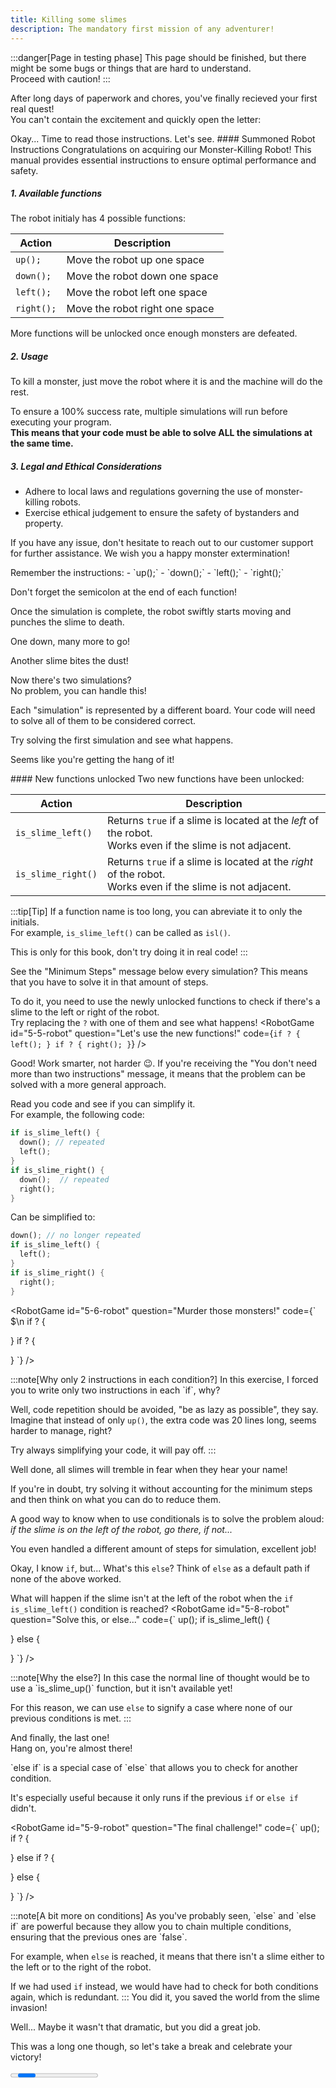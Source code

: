 ```yaml
---
title: Killing some slimes
description: The mandatory first mission of any adventurer!
---
```



:::danger[Page in testing phase]
This page should be finished, but there might be some bugs or things that are hard to understand.  
Proceed with caution!
:::

After long days of paperwork and chores, you've finally recieved your first real quest!  
You can't contain the excitement and quickly open the letter:

<CodeQuestion
  id="5-1"
  code="read_quest(1);"
  editable={false}
  showLineNumbers={false}
/>

<Checkpoint id="5-1">
Okay... Time to read those instructions.  
Let's see.

<QuestionCard background="var(--color-paper)" border={false} rounded>
#### Summoned Robot Instructions
Congratulations on acquiring our Monster-Killing Robot!  
This manual provides essential instructions to ensure optimal performance and safety.

##### 1. Available functions
The robot initialy has 4 possible functions:

| Action     | Description                    |
| ---------- | ------------------------------ |
| `up();`    | Move the robot up one space    |
| `down();`  | Move the robot down one space  |
| `left();`  | Move the robot left one space  |
| `right();` | Move the robot right one space |

More functions will be unlocked once enough monsters are defeated.

##### 2. Usage
To kill a monster, just move the robot where it is and the machine will do the rest.

To ensure a 100% success rate, multiple simulations will run before executing your program.  
**This means that your code must be able to solve ALL the simulations at the same time.**

##### 3. Legal and Ethical Considerations
- Adhere to local laws and regulations governing the use of monster-killing robots.
- Exercise ethical judgement to ensure the safety of bystanders and property.

If you have any issue, don't hesitate to reach out to our customer support for further assistance.
We wish you a happy monster extermination!
</QuestionCard>

<Hint>
Remember the instructions:
- `up();`
- `down();`
- `left();`
- `right();`

Don't forget the semicolon at the end of each function!
</Hint>

<RobotGame
  id="5-2-robot"
  question="Kill the slime!"
/>
</Checkpoint>

<Checkpoint id="5-2-robot">

Once the simulation is complete, the robot swiftly starts moving and punches the slime to death.

One down, many more to go!

<RobotGame
  id="5-3-robot"
  question="Kill another one!"
/>
</Checkpoint>

<Checkpoint id="5-3-robot">
Another slime bites the dust!

Now there's two simulations?  
No problem, you can handle this!

<Hint>
Each "simulation" is represented by a different board.  
Your code will need to solve all of them to be considered correct.

Try solving the first simulation and see what happens.
</Hint>
<RobotGame
  id="5-4-robot"
  question="Complete the simulations!"
/>
</Checkpoint>

<Checkpoint id="5-4-robot">

Seems like you're getting the hang of it!

<QuestionCard background="var(--color-paper)" border={false} rounded>
#### New functions unlocked
Two new functions have been unlocked:

| Action             | Description                                                                                                    |
| ------------------ | -------------------------------------------------------------------------------------------------------------- |
| `is_slime_left()`  | Returns `true` if a slime is located at the *left* of the robot.<br/>Works even if the slime is not adjacent.  |
| `is_slime_right()` | Returns `true` if a slime is located at the *right* of the robot.<br/>Works even if the slime is not adjacent. |                                                                                    

:::tip[Tip]
If a function name is too long, you can abreviate it to only the initials.  
For example, `is_slime_left()` can be called as `isl()`.

This is only for this book, don't try doing it in real code!
:::
</QuestionCard>

<Hint>
See the "Minimum Steps" message below every simulation?  
This means that you have to solve it in that amount of steps.

To do it, you need to use the newly unlocked functions to check if there's a slime to the left or right of the robot.  
Try replacing the `?` with one of them and see what happens!
</Hint>
<RobotGame
id="5-5-robot"
question="Let's use the new functions!"
code={`
if ? {
  left();
}
if ? {
  right();
}
`}
/>
</Checkpoint>

<Checkpoint id="5-5-robot">
Good!  
Work smarter, not harder 😉.

<Hint>
If you're receiving the "You don't need more than two instructions" message, it means that the problem can be solved with a more general approach.  

Read you code and see if you can simplify it.  
For example, the following code:
```rust
if is_slime_left() {
  down(); // repeated
  left();
}
if is_slime_right() {
  down();  // repeated
  right();
}
```
Can be simplified to:
```rust
down(); // no longer repeated
if is_slime_left() {
  left();
}
if is_slime_right() {
  right();
}
```
</Hint>

<RobotGame 
id="5-6-robot"
question="Murder those monsters!"
code={`
$\\n
if ? {
  
  
}
if ? {
  
  
}
`}
/>
</Checkpoint>

<Checkpoint id="5-6-robot">
:::note[Why only 2 instructions in each condition?]
In this exercise, I forced you to write only two instructions in each `if`, why?

Well, code repetition should be avoided, "be as lazy as possible", they say.  
Imagine that instead of only `up()`, the extra code was 20 lines long, seems harder to manage, right?

Try always simplifying your code, it will pay off.
:::

Well done, all slimes will tremble in fear when they hear your name!

<Hint>
If you're in doubt, try solving it without accounting for the minimum steps and then think on what you can do to reduce them.

A good way to know when to use conditionals is to solve the problem aloud:  
*if the slime is on the left of the robot, go there, if not...*
</Hint>
<RobotGame
id="5-7-robot"
question="Different minimum steps?"
/>
</Checkpoint>

<Checkpoint id="5-7-robot">
You even handled a different amount of steps for simulation, excellent job!

Okay, I know `if`, but... What's this `else`?
<Hint>
Think of `else` as a default path if none of the above worked.

What will happen if the slime isn't at the left of the robot when the `if is_slime_left()` condition is reached?
</Hint>
<RobotGame
id="5-8-robot"
question="Solve this, or else..."
code={`
up();
if is_slime_left() {
  
} else {
  
}
`}
/>
</Checkpoint>

<Checkpoint id="5-8-robot">
:::note[Why the else?]
In this case the normal line of thought would be to use a `is_slime_up()` function, but it isn't available yet!

For this reason, we can use `else` to signify a case where none of our previous conditions is met.
:::

And finally, the last one!  
Hang on, you're almost there!

<Hint>
`else if` is a special case of `else` that allows you to check for another condition.

It's especially useful because it only runs if the previous `if` or `else if` didn't.
</Hint>

<RobotGame
id="5-9-robot"
question="The final challenge!"
code={`
up();
if ? {
  
} else if ? {
  
} else {
  
}
`}
/>
</Checkpoint>

<Checkpoint id="5-9-robot">
:::note[A bit more on conditions]
As you've probably seen, `else` and `else if` are powerful because they allow you to chain multiple conditions, ensuring that the previous ones are `false`.

For example, when `else` is reached, it means that there isn't a slime either to the left or to the right of the robot.

If we had used `if` instead, we would have had to check for both conditions again, which is redundant.
:::
You did it, you saved the world from the slime invasion!

Well... Maybe it wasn't that dramatic, but you did a great job.

This was a long one though, so let's take a break and celebrate your victory!
</Checkpoint>

<Progress id="5" total={9} />